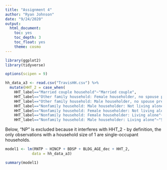 ```yaml
---
title: "Assignment 4"
author: "Ryan Johnson"
date: "9/24/2020"
output:
  html_document:
    toc: yes
    toc_depth: 3
    toc_float: yes
    theme: cosmo
---
```


```r
library(ggplot2)
library(tidyverse)
```

```r
options(scipen = 9)
```

``` r
hh_data_a3 <- read.csv("TravisHH.csv") %>% 
  mutate(HHT_2 = case_when(
    HHT_label=="Married couple household"~"Married couple",
    HHT_label=="Other family household: Female householder, no spouse present"~"Single parent family",
    HHT_label=="Other family household: Male householder, no spouse present"~"Single parent family",
    HHT_label=="Nonfamily household: Male householder: Not living alone"~"Non-family roommates",
    HHT_label=="Nonfamily household: Female householder: Not living alone"~"Non-family roommates",
    HHT_label=="Nonfamily household: Female householder: Living alone"~"Single occupant",
    HHT_label=="Nonfamily household: Male householder: Living alone"~"Single occupant"))
```

Below, "NP" is excluded because it interferes with HHT_2 - by definition, the only observations with a household size of 1 are single-occupant households. 

```r
model1 <- lm(RNTP ~ HINCP + BDSP + BLDG_AGE_dec + HHT_2, 
            data = hh_data_a3)

summary(model1)
```

